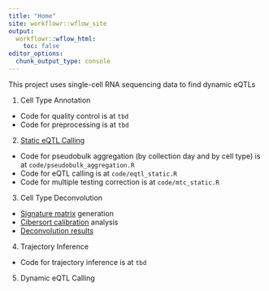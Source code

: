 ```yaml
---
title: "Home"
site: workflowr::wflow_site
output:
  workflowr::wflow_html:
    toc: false
editor_options:
  chunk_output_type: console
---
```


This project uses single-cell RNA sequencing data to find dynamic eQTLs 

1. Cell Type Annotation
  - Code for quality control is at `tbd`
  - Code for preprocessing is at `tbd`
2. [Static eQTL Calling](static_eqtl.Rmd)
  - Code for pseudobulk aggregation (by collection day and by cell type) is at `code/pseudobulk_aggregation.R`
  - Code for eQTL calling is at `code/eqtl_static.R`
  - Code for multiple testing correction is at `code/mtc_static.R`
3. Cell Type Deconvolution
  - [Signature matrix](cell-deconvolution.Rmd) generation 
  - [Cibersort calibration](cibersort-calibration.Rmd) analysis
  - [Deconvolution results](deconvolution-results.Rmd) 
4. Trajectory Inference
  - Code for trajectory inference is at `tbd`
5. Dynamic eQTL Calling
